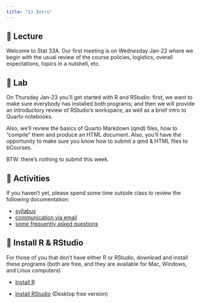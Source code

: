 ```yaml
---
title: "1) Intro"
---
```



## 📖 Lecture

Welcome to Stat 33A. Our first meeting is on Wednesday Jan-22 where we begin with the usual review of the course policies, logistics, overall expectations, topics in a nutshell, etc.

 

## 🔬 Lab

On Thursday Jan-23 you'll get started with R and RStudio: first, we want to make sure everybody has installed both programs; and then we will provide an introductory review of RStudio’s workspace, as well as a brief intro to Quarto notebooks. 

Also, we'll review the basics of Quarto Markdown (qmd) files, how to "compile" them and produce an HTML document. Also, you'll have the opportunity to make sure you know how to submit a qmd & HTML files to bCourses.

BTW: there's nothing to submit this week.

 

## 🔔 Activities

If you haven't yet, please spend some time outside class to review the following documentation:

- <a href="../syllabus.html" target="_blank">syllabus</a>
- <a href="../email.html" target="_blank">communication via email</a>
- <a href="../faqs.html" target="_blank">some frequently asked questions</a>



## 📢 Install R & RStudio

For those of you that don't have either R or RStudio, download and install these programs (both are free, and they are available for Mac, Windows, and Linux computers)

- <a href="https://cran.r-project.org/" target="_blank">Install R</a>

- <a href="https://www.rstudio.com/products/rstudio/download/#download" target="_blank">Install RStudio</a> (Desktop free version)

